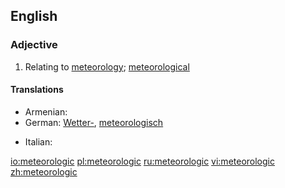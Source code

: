 ==English==
===Adjective===
{{en-adj|-}}

#Relating to [[meteorology]]; [[meteorological]]

====Translations====
{{trans-top|meteorologic}}
* Armenian: {{t-|hy|օդերևութաբանական|tr=òderevut’abanakan}}
* German: [[Wetter|Wetter-]], [[meteorologisch]] {{i|scientific}}
{{trans-mid}}
* Italian: {{t+|it|meteorologico}}
{{trans-bottom}}

[[io:meteorologic]]
[[pl:meteorologic]]
[[ru:meteorologic]]
[[vi:meteorologic]]
[[zh:meteorologic]]